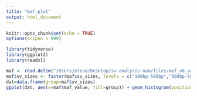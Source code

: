 ```yaml
---
title: "maf-plot"
output: html_document
---
```


```r
knitr::opts_chunk$set(echo = TRUE)
options(scipen = 999)
```

```r
library(tidyverse)
library(ggplot2)
library(readxl)
```


```r
maf <- read.delim("/Users/elena/Desktop/sv-analysis-nam/files/maf_v8_variable.txt", sep="\t")
maf$sv_sizes <- factor(maf$sv_sizes, levels = c("100bp-500bp","500bp-5000bp","5kb-10kb","10kb+"))
dat=data.frame(group=maf$sv_sizes)
ggplot(dat, aes(x=maf$maf_value, fill=group)) + geom_histogram(position="dodge2", bins=10) + xlab("MAF") + scale_x_continuous(breaks = seq(0,1,0.25), lim = c(0,0.55))
```